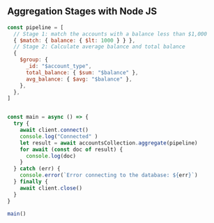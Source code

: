 ## Aggregation Stages with Node JS

```js copy filename="aggregation.js" showLineNumbers
const pipeline = [
  // Stage 1: match the accounts with a balance less than $1,000
  { $match: { balance: { $lt: 1000 } } },
  // Stage 2: Calculate average balance and total balance
  {
    $group: {
      _id: "$account_type",
      total_balance: { $sum: "$balance" },
      avg_balance: { $avg: "$balance" },
    },
  },
]


const main = async () => {
  try {
    await client.connect()
    console.log("Connected" )
    let result = await accountsCollection.aggregate(pipeline)
    for await (const doc of result) {
      console.log(doc)
    }
  } catch (err) {
    console.error(`Error connecting to the database: ${err}`)
  } finally {
    await client.close()
  }
}

main()
```